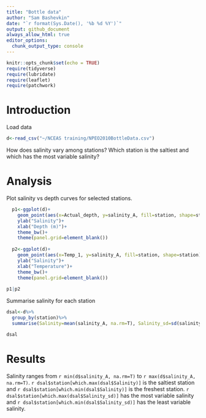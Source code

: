 ```yaml
---
title: "Bottle data"
author: "Sam Bashevkin"
date: "`r format(Sys.Date(), '%b %d %Y')`"
output: github_document
always_allow_html: true
editor_options: 
  chunk_output_type: console
---
```


```r
knitr::opts_chunk$set(echo = TRUE)
require(tidyverse)
require(lubridate)
require(leaflet)
require(patchwork)
```

# Introduction

Load data

```r
d<-read_csv("~/NCEAS training/NPEO2010BottleData.csv")
```

How does salinity vary among stations? Which station is the saltiest and which has the most variable salinity?

# Analysis

Plot salinity vs depth curves for selected stations.

```r

  p1<-ggplot(d)+
    geom_point(aes(x=Actual_depth, y=salinity_A, fill=station, shape=station), shape=21)+
    ylab("Salinity")+
    xlab("Depth (m)")+
    theme_bw()+
    theme(panel.grid=element_blank())
  
  p2<-ggplot(d)+
    geom_point(aes(x=Temp_1, y=salinity_A, fill=station, shape=station), shape=21)+
    ylab("Salinity")+
    xlab("Temperature")+
    theme_bw()+
    theme(panel.grid=element_blank())
  
p1|p2
```

Summarise salinity for each station
```r
dsal<-d%>%
  group_by(station)%>%
  summarise(Salinity=mean(salinity_A, na.rm=T), Salinity_sd=sd(salinity_A, na.rm=T))

dsal
```

# Results

Salinity ranges from `r min(d$salinity_A, na.rm=T)` to `r max(d$salinity_A, na.rm=T)`. `r dsal$station[which.max(dsal$Salinity)]` is the saltiest station and `r dsal$station[which.min(dsal$Salinity)]` is the freshest station. `r dsal$station[which.max(dsal$Salinity_sd)]` has the most variable salinity and `r dsal$station[which.min(dsal$Salinity_sd)]` has the least variable salinity. 